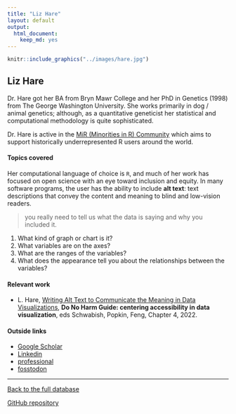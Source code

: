 ```yaml
---
title: "Liz Hare"
layout: default
output:
  html_document:
    keep_md: yes
---
```


::: {.grid}

::: {.g-col-4}
```r
knitr::include_graphics("../images/hare.jpg")
```
:::

:::{.g-col-8}
# Liz Hare

Dr. Hare got her BA from Bryn Mawr College and her PhD in Genetics (1998) from The George Washington University. She works primarily in dog / animal genetics; although, as a quantitative geneticist her statistical and computational methodology is quite sophisticated.

Dr. Hare is active in the <a href = "https://mircommunity.com/about/" target = "_blank">MiR (Minorities in R) Community</a> which aims to support historically underrepresented R users around the world.

:::

:::


#### Topics covered

Her computational language of choice is `R`, and much of her work has focused on open science with an eye toward inclusion and equity.  In many software programs, the user has the ability to include **alt text**: text descriptions
that convey the content and meaning to blind and low-vision
readers.

>you really need to tell us what the data is saying and why you included it.

1. What kind of graph or chart is it?
2. What variables are on the axes?
3. What are the ranges of the variables?
4. What does the appearance tell you about the relationships between the variables?

#### Relevant work

* L. Hare, <a href = "https://www.urban.org/sites/default/files/2022-12/Do%20No%20Harm%20Guide%20Centering%20Accessibility%20in%20Data%20Visualization.pdf#page=31&zoom=100,0,0" target = "_blank">Writing Alt Text to Communicate the Meaning in Data Visualizations</a>, **Do No Harm Guide: centering accessibility in data visualization**, eds Schwabish, Popkin, Feng, Chapter 4, 2022.

#### Outside links

* [Google Scholar](https://scholar.google.com/citations?hl=en&user=a324TmAAAAAJ&view_op=list_works&sortby=pubdate)
* [Linkedin](https://www.linkedin.com/in/liz-hare-phd-1a50925/)
* [professional](http://www.doggenetics.com/)
* [fosstodon](https://fosstodon.org/@lizhare)



----------------------

[Back to the full database](https://hardin47.github.io/CURV/)

[GitHub repository](https://github.com/hardin47/CURV/)

